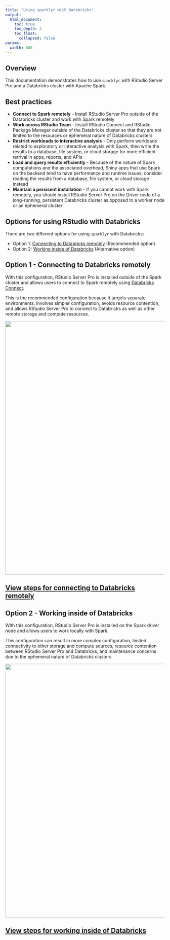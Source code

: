 ```yaml
---
title: "Using sparklyr with Databricks"
output:
  html_document:
    toc: true
    toc_depth: 2
    toc_float:
      collapsed: false
params:
  width: 600
---
```


## Overview

This documentation demonstrates how to use `sparklyr` with RStudio Server Pro
and a Databricks cluster with Apache Spark.

## Best practices

- **Connect to Spark remotely** - Install RStudio Server Pro outside of the
  Databricks cluster and work with Spark remotely
- **Work across RStudio Team** - Install RStudio Connect and RStudio Package
  Manager outside of the Databricks cluster so that they are not limited to the
  resources or ephemeral nature of Databricks clusters
- **Restrict workloads to interactive analysis** - Only perform workloads
  related to exploratory or interactive analysis with Spark, then write the
  results to a database, file system, or cloud storage for more efficient
  retrival in apps, reports, and APIs
- **Load and query results efficiently** - Because of the nature of Spark
  computations and the associated overhead, Shiny apps that use Spark on the
  backend tend to have performance and runtime issues; consider reading the
  results from a database, file system, or cloud storage instead
- **Maintain a persisent installation** - If you cannot work with Spark
  remotely, you should install RStudio Server Pro on the Driver node of a
  long-running, persistent Databricks cluster as opposed to a worker node or an
  ephemeral cluster

## Options for using RStudio with Databricks

There are two different options for using `sparklyr` with Databricks:

- Option 1:
  [Connecting to Databricks remotely](#option-1---connecting-to-databricks-remotely)
  (Recommended option)
- Option 2:
  [Working inside of Databricks](#option-2---working-inside-of-databricks)
  (Alternative option)

## Option 1 - Connecting to Databricks remotely

With this configuration, RStudio Server Pro is installed outside of the Spark
cluster and allows users to connect to Spark remotely using
[Databricks Connect](https://docs.databricks.com/dev-tools/databricks-connect.html).

This is the recommended configuration because it targets separate environments,
involves simpler configuration, avoids resource contention, and allows RStudio
Server Pro to connect to Databricks as well as other remote storage and compute
resources.

<a href="/examples/databricks-cluster-remote">
  <img src="/images/deployment/databricks/rstudio-databricks-remote.png" width='800px' align='center'/>
</a>

<a href="/examples/databricks-cluster-remote">
  <h2>View steps for connecting to Databricks remotely</h2>
</a>

## Option 2 - Working inside of Databricks

With this configuration, RStudio Server Pro is installed on the Spark driver
node and allows users to work locally with Spark.

This configuration can result in more complex configuration, limited
connectivity to other storage and compute sources, resource contention between
RStudio Server Pro and Databricks, and maintenance concerns due to the ephemeral
nature of Databricks clusters.

<a href="/examples/databricks-cluster-local">
  <img src="/images/deployment/databricks/rstudio-databricks-local.png" width='800px' align='center'/>
</a>

<a href="/examples/databricks-cluster-local">
  <h2>View steps for working inside of Databricks</h2>
</a>
